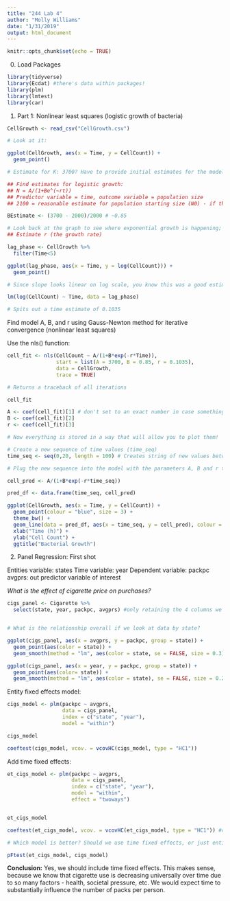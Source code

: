 ```yaml
---
title: "244 Lab 4"
author: "Molly Williams"
date: "1/31/2019"
output: html_document
---
```


```r
knitr::opts_chunk$set(echo = TRUE)
```


0. Load Packages
```r

library(tidyverse)
library(Ecdat) #there's data within packages!
library(plm)
library(lmtest)
library(car)
```


1. Part 1: Nonlinear least squares (logistic growth of bacteria)

```r

CellGrowth <- read_csv("CellGrowth.csv")

# Look at it:

ggplot(CellGrowth, aes(x = Time, y = CellCount)) + 
  geom_point()

# Estimate for K: 3700? Have to provide initial estimates for the model for convergence

## Find estimates for logistic growth:
## N = A/(1+Be^(~rt))
## Predictor variable = time, outcome variable = population size 
## 2100 = reasonable estimate for population starting size (N0) - if this is true, what is B?

BEstimate <- (3700 - 2000)/2000 # ~0.85

# Look back at the graph to see where exponential growth is happening; appox 0-5
## Estimate r (the growth rate)

lag_phase <- CellGrowth %>% 
  filter(Time<5)

ggplot(lag_phase, aes(x = Time, y = log(CellCount))) +
  geom_point()

# Since slope looks linear on log scale, you know this was a good estimate of the exponential growth phase 

lm(log(CellCount) ~ Time, data = lag_phase)

# Spits out a time estimate of 0.1035

```

Find model A, B, and r using Gauss-Newton method for iterative convergence (nonlinear least squares)
 
Use the nls() function:

```r

cell_fit <- nls(CellCount ~ A/(1+B*exp(-r*Time)),
                start = list(A = 3700, B = 0.85, r = 0.1035),
                data = CellGrowth,
                trace = TRUE)

# Returns a traceback of all iterations

cell_fit

A <- coef(cell_fit)[1] # don't set to an exact number in case something in the data changes; this way automatically updates if the model is updated
B <- coef(cell_fit)[2]
r <- coef(cell_fit)[3]

# Now everything is stored in a way that will allow you to plot them! 

# Create a new sequence of time values (time_seq)
time_seq <- seq(0,20, length = 100) # Creates string of new values between 0 and 20; default is increments of one, so adding length = 100 says how many values are wanted 

# Plug the new sequence into the model with the parameters A, B and r that we found:

cell_pred <- A/(1+B*exp(-r*time_seq))

pred_df <- data.frame(time_seq, cell_pred)

ggplot(CellGrowth, aes(x = Time, y = CellCount)) + 
  geom_point(colour = "blue", size = 3) + 
  theme_bw() +
  geom_line(data = pred_df, aes(x = time_seq, y = cell_pred), colour = "orange", size = 1) + 
  xlab("Time (h)") +
  ylab("Cell Count") +
  ggtitle("Bacterial Growth")
```


2. Panel Regression: First shot


Entities variable: states
Time variable: year
Dependent variable: packpc
avgprs: out predictor variable of interest


*What is the effect of cigarette price on purchases?*

```r

cigs_panel <- Cigarette %>% 
  select(state, year, packpc, avgprs) #only retaining the 4 columns we're interested in


# What is the relationship overall if we look at data by state?

ggplot(cigs_panel, aes(x = avgprs, y = packpc, group = state)) + 
  geom_point(aes(color = state)) + 
  geom_smooth(method = "lm", aes(color = state, se = FALSE, size = 0.3)) # whyyy are these lines so fat??

ggplot(cigs_panel, aes(x = year, y = packpc, group = state)) + 
  geom_point(aes(color= state)) +
  geom_smooth(method = "lm", aes(color = state), se = FALSE, size = 0.2)
```

Entity fixed effects model:

```r

cigs_model <- plm(packpc ~ avgprs,
                  data = cigs_panel,
                  index = c("state", "year"),
                  model = "within")

cigs_model

coeftest(cigs_model, vcov. = vcovHC(cigs_model, type = "HC1"))


```

Add time fixed effects:

```r

et_cigs_model <- plm(packpc ~ avgprs,
                     data = cigs_panel,
                     index = c("state", "year"),
                     model = "within",
                     effect = "twoways")


et_cigs_model

coeftest(et_cigs_model, vcov. = vcovHC(et_cigs_model, type = "HC1")) #coefficient is still highly significant, but is a different value

# Which model is better? Should we use time fixed effects, or just entity fixed effects?

pFtest(et_cigs_model, cigs_model)


```

**Conclusion:** Yes, we should include time fixed effects.  This makes sense, because we know that cigarette use is decreasing universally over time due to so many factors - health, societal pressure, etc.  We would expect time to substantially influence the number of packs per person.













